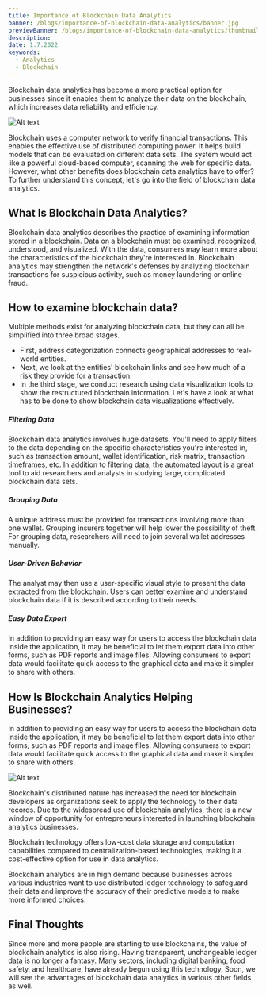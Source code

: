 ---
title: Importance of Blockchain Data Analytics
banner: /blogs/importance-of-blockchain-data-analytics/banner.jpg
previewBanner: /blogs/importance-of-blockchain-data-analytics/thumbnail.jpg
description:
date: 1.7.2022
keywords:
  - Analytics
  - Blockchain
---

Blockchain data analytics has become a more practical option for businesses since it enables them to analyze their data on the blockchain, which increases data reliability and efficiency.

![Alt text](/blogs/importance-of-blockchain-data-analytics/1.png)

Blockchain uses a computer network to verify financial transactions. This enables the effective use of distributed computing power. It helps build models that can be evaluated on different data sets. The system would act like a powerful cloud-based computer, scanning the web for specific data.
However, what other benefits does blockchain data analytics have to offer? To further understand this concept, let's go into the field of blockchain data analytics.

## What Is Blockchain Data Analytics?

Blockchain data analytics describes the practice of examining information stored in a blockchain. Data on a blockchain must be examined, recognized, understood, and visualized. With the data, consumers may learn more about the characteristics of the blockchain they're interested in.
Blockchain analytics may strengthen the network's defenses by analyzing blockchain transactions for suspicious activity, such as money laundering or online fraud.

## How to examine blockchain data?

Multiple methods exist for analyzing blockchain data, but they can all be simplified into three broad stages.

- First, address categorization connects geographical addresses to real-world entities.
- Next, we look at the entities' blockchain links and see how much of a risk they provide for a transaction.
- In the third stage, we conduct research using data visualization tools to show the restructured blockchain information. Let's have a look at what has to be done to show blockchain data visualizations effectively.

##### Filtering Data

Blockchain data analytics involves huge datasets. You'll need to apply filters to the data depending on the specific characteristics you're interested in, such as transaction amount, wallet identification, risk matrix, transaction timeframes, etc. In addition to filtering data, the automated layout is a great tool to aid researchers and analysts in studying large, complicated blockchain data sets.

##### Grouping Data

A unique address must be provided for transactions involving more than one wallet. Grouping insurers together will help lower the possibility of theft. For grouping data, researchers will need to join several wallet addresses manually.

##### User-Driven Behavior

The analyst may then use a user-specific visual style to present the data extracted from the blockchain. Users can better examine and understand blockchain data if it is described according to their needs.

##### Easy Data Export

In addition to providing an easy way for users to access the blockchain data inside the application, it may be beneficial to let them export data into other forms, such as PDF reports and image files. Allowing consumers to export data would facilitate quick access to the graphical data and make it simpler to share with others.

## How Is Blockchain Analytics Helping Businesses?

In addition to providing an easy way for users to access the blockchain data inside the application, it may be beneficial to let them export data into other forms, such as PDF reports and image files. Allowing consumers to export data would facilitate quick access to the graphical data and make it simpler to share with others.

![Alt text](/blogs/importance-of-blockchain-data-analytics/2.png)

Blockchain's distributed nature has increased the need for blockchain developers as organizations seek to apply the technology to their data records. Due to the widespread use of blockchain analytics, there is a new window of opportunity for entrepreneurs interested in launching blockchain analytics businesses.

Blockchain technology offers low-cost data storage and computation capabilities compared to centralization-based technologies, making it a cost-effective option for use in data analytics.

Blockchain analytics are in high demand because businesses across various industries want to use distributed ledger technology to safeguard their data and improve the accuracy of their predictive models to make more informed choices.

## Final Thoughts

Since more and more people are starting to use blockchains, the value of blockchain analytics is also rising. Having transparent, unchangeable ledger data is no longer a fantasy. Many sectors, including digital banking, food safety, and healthcare, have already begun using this technology. Soon, we will see the advantages of blockchain data analytics in various other fields as well.
